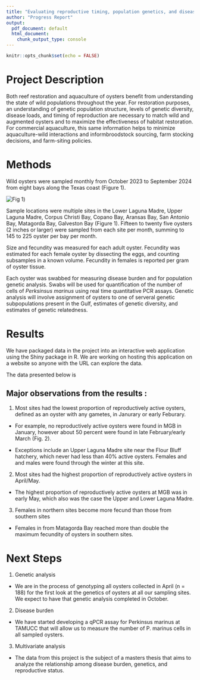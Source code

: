 ```yaml
---
title: "Evaluating reproductive timing, population genetics, and disease load in Texas oysters"
author: "Progress Report"
output:
  pdf_document: default
  html_document:
    chunk_output_type: console
---
```


```r
knitr::opts_chunk$set(echo = FALSE)
```


# Project Description

Both reef restoration and aquaculture of oysters benefit from understanding the state of wild populations throughout the year. For restoration purposes, an understanding of genetic population structure, levels of genetic diversity, disease loads, and timing of reproduction are necessary to match wild and augmented oysters and to maximize the effectiveness of habitat restoration. For commercial aquaculture, this same information helps to minimize aquaculture-wild interactions and informbroodstock sourcing, farm stocking decisions, and farm-siting policies. 

# Methods

Wild oysters were sampled monthly from October 2023 to September 2024 from eight bays along the Texas coast (Figure 1). 

![Fig 1](/home/shared/cvir/analysis/cvir_pmrs23/data/raw/pmar_progress_report_fig1.png "Fig1"))

Sample locations were multiple sites in the Lower Laguna Madre, Upper Laguna Madre, Corpus Christi Bay, Copano Bay, Aransas Bay, San Antonio Bay, Matagorda Bay, Galveston Bay (Figure 1). Fifteen to twenty five oysters (2 inches or larger) were sampled from each site per month, summing to 145 to 225 oyster per bay per month. 

Size and fecundity was measured for each adult oyster. Fecundity was
estimated for each female oyster by dissecting the eggs, and counting subsamples in a known volume. Fecundity in females is reported per gram of oyster tissue.

Each oyster was swabbed for measuring disease burden and for population genetic analysis. Swabs will be used for quantification of the number of cells of *Perksinsus marinus* using real time quantitative PCR assays. Genetic analysis will involve assignment of oysters to one of serveral genetic subpopulations present in the Gulf, estimates of genetic diversity, and estimates of genetic relatedness.  
 
# Results

We have packaged data in the project into an interactive web application using the Shiny package in R. We are working on hosting this application on a website so anyone with the URL can explore the data. 

The data presented below is 

## Major observations from the results :
 
1) Most sites had the lowest proportion of reproductively active oysters, defined as an oyster with any gametes, in Janurary or early Feburary.

  * For example, no reproductively active oysters were found in MGB in January, however about 50 percent were found in late February/early March (Fig. 2).






  * Exceptions include an Upper Laguna Madre site near the Flour Bluff hatchery, which never had less than 40% active oysters. Females and and males were found through the winter at this site.  

2) Most sites had the highest proportion of reproductively active oysters in April/May.
  
  * The highest proportion of reproductively active oysters at MGB was in early May, which also was the case the Upper and Lower Laguna Madre.
  
3) Females in northern sites become more fecund than those from southern sites 

  * Females in from Matagorda Bay reached more than double the maximum fecundity of oysters in southern sites.


# Next Steps


1) Genetic analysis 

  * We are in the process of genotyping all oysters collected in April (n = 188) for the first look at the genetics of oysters at all our sampling sites.  We expect to have that genetic analysis completed in October.
  
2) Disease burden

  * We have started developing a qPCR assay for Perkinsus marinus at TAMUCC that will allow us to measure the number of P. marinus cells in all sampled oysters. 
  
3) Multivariate analysis

  * The data from this project is the subject of a masters thesis that aims to analyze the relationship among disease burden, genetics, and reproductive status. 
  
